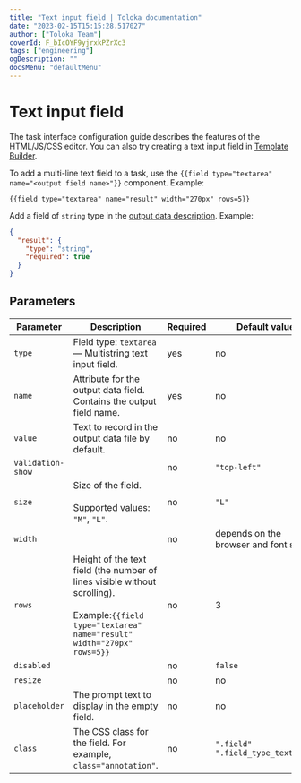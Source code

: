 ```yaml
---
title: "Text input field | Toloka documentation"
date: "2023-02-15T15:15:28.517027"
author: ["Toloka Team"]
coverId: F_bIcOYF9yjrxkPZrXc3
tags: ["engineering"]
ogDescription: ""
docsMenu: "defaultMenu"
---
```



# Text input field

<Note mode="note" title="Note">

The task interface configuration guide describes the features of the HTML/JS/CSS editor. You can also try creating a text input field in [Template Builder](/docs-new/template-builder/reference/field.textarea).

</Note>

To add a multi-line text field to a task, use the `{{field type="textarea" name="<output field name>"}}` component. Example:

```plaintext
{{field type="textarea" name="result" width="270px" rows=5}}
```

Add a field of `string` type in the [output data description](/docs-new/guide/incoming). Example:

```json
{
  "result": {
    "type": "string",
    "required": true
  }
}
```

## Parameters

**Parameter**|**Description**|**Required**|**Default value**
----- | ----- | ----- | -----
`type`| Field type: `textarea` — Multistring text input field. | yes | no
`name`| Attribute for the output data field. Contains the output field name. | yes | no
`value`| Text to record in the output data file by default. | no | no
`validation-show`| <TextTable1/>| no | `"top-left"`
`size`| Size of the field.<br/><br/>Supported values: `"M"`, `"L"`. | no | `"L"`
`width`| <TextTable2/>| no | depends on the browser and font size
`rows`| Height of the text field (the number of lines visible without scrolling).<br/><br/>Example:`{{field type="textarea" name="result" width="270px" rows=5}}`| no | 3
`disabled`| <TextTable3/>| no | `false`
`resize`| <TextTable4/>| no | no
`placeholder`| The prompt text to display in the empty field. | no | no
`class`| The CSS class for the field. For example, `class="annotation"`. | no | `".field" ".field_type_textarea"`

<ContactGuideSupport/>
